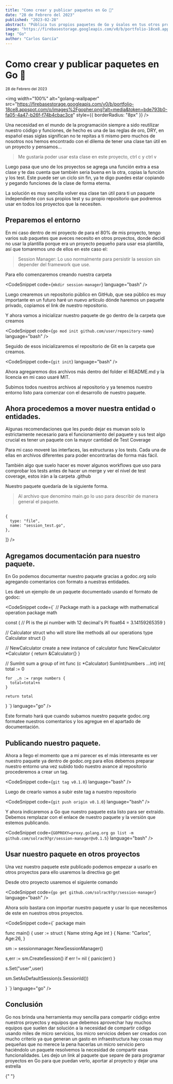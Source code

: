 ```yaml
---
title: "Como crear y publicar paquetes en Go 📂"
date: "28 de Febrero del 2023"
published: "2023-02-28"
abstract: "Pública tus propios paquetes de Go y úsalos en tus otros proyectos."
image: "https://firebasestorage.googleapis.com/v0/b/portfolio-18ce8.appspot.com/o/images%2Fgopher.png?alt=media&token=bde793b0-fa05-4a47-b26f-f74b4cbac3ce"
tag: "Go"
author: "Carlos García"
---
```


# Como crear y publicar paquetes en Go 📂

<small>28 de Febrero del 2023</small>
<EditPost path="como-crear-y-publicar-paquetes-en-go" />

<img
  width="100%"
  alt="golang-wallpaper"
  src="https://firebasestorage.googleapis.com/v0/b/portfolio-18ce8.appspot.com/o/images%2Fgopher.png?alt=media&token=bde793b0-fa05-4a47-b26f-f74b4cbac3ce"
  style={{ borderRadius: "8px" }}
/>

Una necesidad en el mundo de la programación siempre a sido reutilizar nuestro código y funciones, de hecho es una de las reglas de oro, DRY, en español esas siglas significan no te repitas a ti mismo pero muchos de nosotros nos hemos encontrado con el dilema de tener una clase tan útil en un proyecto y pensamos...

> Me gustaría poder usar esta clase en este proyecto, ctrl c y ctrl v

Luego pasa que uno de los proyectos se agrega una función extra a esa clase y te das cuenta que también seria buena en la otra, copias la función y los test. Este puede ser un ciclo sin fin, ya te digo puedes estar copiando y pegando funciones de la clase de forma eterna.

La solución es muy sencilla volver esa clase tan útil para ti un paquete independiente con sus propios test y su propio repositorio que podremos usar en todos los proyectos que la necesiten.

## Preparemos el entorno

En mi caso dentro de mi proyecto de <BlogLink url="https://github.com/solrac97gr/go-jwt-auth" content="plantilla que uso"/> para el 80% de mis proyecto, tengo varios sub paquetes que aveces necesito en otros proyectos, donde decidí no usar la plantilla porque era un proyecto pequeño para usar esa plantilla, así que tomaremos uno de ellos en este caso el:

> Session Manager: Lo uso normalmente para persistir la session sin depender del framework que use.

Para ello comenzaremos creando nuestra carpeta

<CodeSnippet
  code={`mkdir session-manager`}
  language="bash"
/>

Luego crearemos un repositorio público en GitHub, que sea público es muy importante en un futuro haré un nuevo artículo dónde haremos un paquete privado, copiamos el link de nuestro repositorio.

Y ahora vamos a inicializar nuestro paquete de go dentro de la carpeta que creamos

<CodeSnippet
  code={`go mod init github.com/user/repository-name`}
  language="bash"
/>

Seguido de esos inicializaremos el repositorio de Git en la carpeta que creamos.

<CodeSnippet
  code={`git init`}
  language="bash"
/>

Ahora agregaremos dos archivos más dentro del folder el README.md y la licencia en mi caso usaré MIT.

Subimos todos nuestros archivos al repositorio y ya tenemos nuestro entorno listo para comenzar con el desarrollo de nuestro paquete.

## Ahora procedemos a mover nuestra entidad o entidades.

Algunas recomendaciones que les puedo dejar es muevan solo lo estrictamente necesario para el funcionamiento del paquete y sus test algo crucial es tener un paquete con la mayor cantidad de Test Coverage

Para mi caso moveré las interfaces, las estructuras y los tests. Cada una de ellas en archivos diferentes para poder encontrarlas de forma más fácil.

También algo que suelo hacer es mover algunos workflows que uso para comprobar los tests antes de hacer un merge y ver el nivel de test coverage, estos irán a la carpeta .github

Nuestro paquete quedaría de la siguiente forma.

> Al archivo que denomino main.go lo uso para describir de manera general el paquete.
<br/>
<FolderStructure
repo={"https://github.com/solrac97gr/session-manager"}
  tree={[
    {
      type: "folder",
      name: ".github",
      content: [
        {
          type: "folder",
          name: "workflows",
          content: [
            {
              type: "file",
              name: "CI.yaml",
            },
          ],
        },
      ],
    },
    {
      type: "file",
      name: "README.md",
    },
    {
      type: "file",
      name: "MIT-LICENSE.txt",
    },
    {
      type: "file",
      name: "cover-profile.sh",
    },
    {
      type: "file",
      name: "go.mod",
    },
    {
      type: "file",
      name: "go.sum",
    },
    {
      type: "file",
      name: "interfaces.go",
    },
    {
      type: "file",
      name: "main.go",
    },
    {
      type: "file",
      name: "session.go",
    },
    {
      type: "file",
      name: "session_manager.go",
    },
    {
      type: "file",
      name: "session_manager_test.go",
    },

    {
      type: "file",
      name: "session_test.go",
    },

]}
/>

## Agregamos documentación para nuestro paquete.

En Go podemos documentar nuestro paquete gracias a godoc.org solo agregando comentarios con formato a nuestras entidades.

Les daré un ejemplo de un paquete documentado usando el formato de godoc:

<CodeSnippet
  code={`
  // Package math is a package with mathematical operation
  package math

  const (
    // PI is the pi number with 12 decimal's
    PI float64 = 3.14159265359
  )

  // Calculator struct who will store like methods all our operations
  type Calculator struct {}

  // NewCalculator create a new instance of calculator
  func NewCalculator *Calculator {
    return &Calculator{}
  }

  // SumInt sum a group of int
  func (c *Calculator) SumInt(numbers ...int) int{
    total := 0

    for _,n := range numbers {
      total=total+n
    }

    return total
  }
`}
  language="go"
/>

Este formato hará que cuando subamos nuestro paquete godoc.org formatee nuestros comentarios y los agregue en el apartado de documentación.

## Publicando nuestro paquete.

Ahora a llego el momento que a mi parecer es el más interesante es ver nuestro paquete ya dentro de godoc.org para ellos debemos preparar nuestro entorno una vez subido todo nuestro avance al repositorio procederemos a crear un tag.

<CodeSnippet code={`git tag v0.1.0`} language="bash" />

Luego de crearlo vamos a subir este tag a nuestro repositorio

<CodeSnippet code={`git push origin v0.1.0`} language="bash" />

Y ahora indicaremos a Go que nuestro paquete esta listo para ser extraído. Debemos remplazar con el enlace de nuestro paquete y la versión que estemos publicando.

<CodeSnippet code={`GOPROXY=proxy.golang.org go list -m github.com/solrac97gr/session-manager@v0.1.5`} language="bash" />

## Usar nuestro paquete en otros proyectos

Una vez nuestro paquete este publicado podemos empezar a usarlo en otros proyectos para ello usaremos la directiva go get

Desde otro proyecto usaremos el siguiente comando

<CodeSnippet code={`go get github.com/solrac97gr/session-manager`} language="bash" />

Ahora solo bastara con importar nuestro paquete y usar lo que necesitemos de este en nuestros otros proyectos.

<CodeSnippet code={`
package main


func main() {
  user := struct {
    Name string
    Age int
  } {
    Name: "Carlos",
    Age:26,
  }


  sm := sessionmanager.NewSessionManager()

  s,err :=  sm.CreateSession()
  if err != nil {
    panic(err)
  }

  s.Set("user",user)

  sm.SetAsDefaultSession(s.SessionId())

}
`} language="go" />

## Conclusión

Go nos brinda una herramienta muy sencilla para compartir código entre nuestros proyectos y equipos que debemos aprovechar hay muchos equipos que suelen dar solución a la necesidad de compartir código usando miles de micro servicios, los micro servicios deben ser creados con mucho criterio ya que generan un gasto en infraestructura hay cosas muy pequeñas que no merece la pena hacerlas un micro servicio pero haciéndolo un paquete resolvemos la necesidad de compartir esas funcionalidades.
Les dejo un link al paquete que separe de <BlogLink url="https://github.com/solrac97gr/go-jwt-auth" content="mi plantilla que uso este 2023"/> para programar proyectos en Go para que puedan verlo, aportar al proyecto y dejar una estrella

<BlogLink
  url="https://github.com/solrac97gr/session-manager"
  content="Link al repositorio"
/>{" "}
